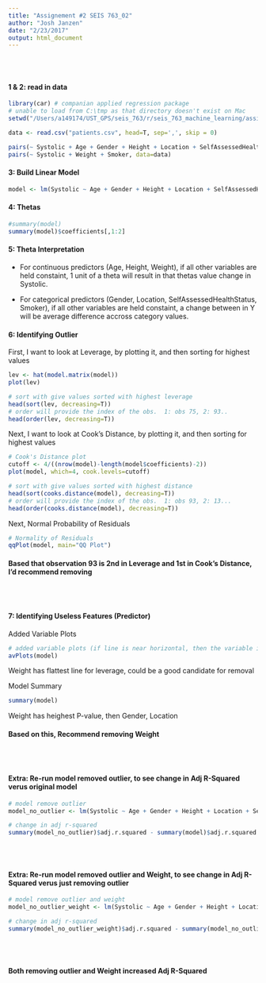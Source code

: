 ```yaml
---
title: "Assignement #2 SEIS 763_02"
author: "Josh Janzen"
date: "2/23/2017"
output: html_document
---
```

</br> </br>

#### 1 & 2: read in data
```r
library(car) # companian applied regression package
# unable to load from C:\tmp as that directory doesn't exist on Mac
setwd("/Users/a149174/UST_GPS/seis_763/r/seis_763_machine_learning/assignments")

data <- read.csv("patients.csv", head=T, sep=',', skip = 0)
```

```r
pairs(~ Systolic + Age + Gender + Height + Location + SelfAssessedHealthStatus + Smoker + Weight, data=data)
pairs(~ Systolic + Weight + Smoker, data=data)
```

#### 3: Build Linear Model
```r
model <- lm(Systolic ~ Age + Gender + Height + Location + SelfAssessedHealthStatus + Smoker + Weight, data=data)
```


#### 4: Thetas
```r
#summary(model)
summary(model)$coefficients[,1:2]
```

#### 5: Theta Interpretation

* For continuous predictors (Age, Height, Weight), if all other variables are held constaint, 1 unit of a theta will result in that thetas value change in Systolic. 

* For categorical predictors (Gender, Location, SelfAssessedHealthStatus, Smoker), if all other variables are held constaint, a change between in Y will be average difference accross category values.

#### 6: Identifying Outlier

First, I want to look at Leverage, by plotting it, and then sorting for highest values
```r
lev <- hat(model.matrix(model))
plot(lev)

# sort with give values sorted with highest leverage 
head(sort(lev, decreasing=T))
# order will provide the index of the obs.  1: obs 75, 2: 93..
head(order(lev, decreasing=T))
```

Next, I want to look at Cook's Distance, by plotting it, and then sorting for highest values
```r
# Cook's Distance plot
cutoff <- 4/((nrow(model)-length(model$coefficients)-2)) 
plot(model, which=4, cook.levels=cutoff)

# sort with give values sorted with highest distance
head(sort(cooks.distance(model), decreasing=T))
# order will provide the index of the obs.  1: obs 93, 2: 13...
head(order(cooks.distance(model), decreasing=T))
```

Next, Normal Probability of Residuals
```r
# Normality of Residuals
qqPlot(model, main="QQ Plot")
```

#### Based that observation 93 is 2nd in Leverage and 1st in Cook's Distance, I'd recommend removing
</br> </br>

#### 7: Identifying Useless Features (Predictor)

Added Variable Plots
```r
# added variable plots (if line is near horizontal, then the variable is insignificant) 
avPlots(model)
```

Weight has flattest line for leverage, could be a good candidate for removal


Model Summary
```r
summary(model)
```

Weight has heighest P-value, then Gender, Location

#### Based on this, Recommend removing Weight
</br></br>

#### Extra: Re-run model removed outlier, to see change in Adj R-Squared verus original model
```r
# model remove outlier
model_no_outlier <- lm(Systolic ~ Age + Gender + Height + Location + SelfAssessedHealthStatus + Smoker + Weight, data=data[-93,])

# change in adj r-squared
summary(model_no_outlier)$adj.r.squared - summary(model)$adj.r.squared
```
</br></br>

#### Extra: Re-run model removed outlier and Weight, to see change in Adj R-Squared verus just removing outlier
```r
# model remove outlier and weight
model_no_outlier_weight <- lm(Systolic ~ Age + Gender + Height + Location + SelfAssessedHealthStatus + Smoker, data=data[-93,])

# change in adj r-squared
summary(model_no_outlier_weight)$adj.r.squared - summary(model_no_outlier)$adj.r.squared
```
</br></br>

#### Both removing outlier and Weight increased Adj R-Squared